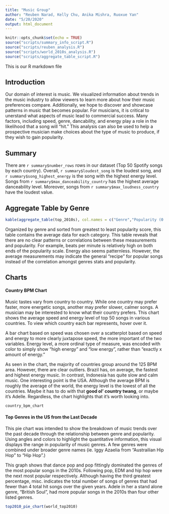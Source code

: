 ```yaml
---
title: "Music Group"
author: "Reuben Narad, Kelly Chu, Anika Mishra, Ruoxue Yan"
date: "5/20/2020"
output: html_document
---
```



```r
knitr::opts_chunk$set(echo = TRUE)
source("scripts/summary_info_script.R")
source("scripts/reuben_analysis.R")
source("scripts/world_2010s_analysis.R")
source("scripts/aggregate_table_script.R")
```

This is our R markdown file

## Introduction

Our domain of interest is music. We visualized information about trends in the music industry to allow viewers to learn more about how their music preferences compare. Additionally, we hope to discover and showcase patterns in music that becomes popular. 
For musicians, it is critical to unerstand what aspects of music lead to commercial success. Many factors, including speed, genre, dancability, and energy play a role in the likelihood that a song will "hit." This analysis can also be used to help a prospective musician make choices about the type of music to produce, if they wish to gain popularity. 

## Summary
There are `r summary$number_rows` rows in our dataset (Top 50 Spotify songs by each country). Overall, `r summary$loudest_song` is the loudest song, and `r summary$song_highest_energy` is the song with the highest energy level. Songs from `r summary$max_danceability_country` has the highest average danceability level. Moreover, songs from `r summary$max_loudness_country` have the loudest value.  

## Aggregate Table by Genre

```R
kable(aggregate_table(top_2010s), col.names = c("Genre","Popularity (0 to 100)", "BPM", "Energy","Dance-ability", "Liveliness") )
```

Organized by genre and sorted from greatest to least popularity score, this table contains the average data for each category. This table reveals that there are no clear patterns or correlations between these measurements and popularity. For example, beats per minute is relatively high on both ends of the popularity scale. Energy also seems patternless. However, the average measurements may indicate the general "recipe" for popular songs instead of the correlation amongst genres stats and popularity. 

## Charts

#### Country BPM Chart

Music tastes vary from country to country. While one country may prefer faster, more energetic songs, another may prefer slower, calmer songs. A musician may be interested to know what their country prefers. This chart shows the average speed and energy level of top 50 songs in various countries. To view which country each bar represents, hover over it.

A bar chart based on speed was chosen over a scatterplot based on speed and energy to more clearly juxtapose speed, the more important of the two variables. Energy level, a more ordinal type of measure, was encoded with color to simply show "high energy" and "low energy", rather than "exactly x amount of energy."

As seen in the chart, the majority of countries group around the 125 BPM area. However, there are clear outliers. Brazil has, on average, the fastest and highest energy music. In contrast, Indonesia has quite slow and calm music. One interesting point is the USA. Although the average BPM is roughly the average of the world, the energy level is the lowest of all the countries. Maybe it has to do with that **good ol' country twang**, or maybe it's Adelle. Regardless, the chart highlights that it's worth looking into.

```r
country_bpm_chart
```


#### Top Genres in the US from the Last Decade 

This pie chart was intended to show the breakdown of music trends over the past decade through the relationship between genre and popularity. Using angles and colors to highlight the quantitative information, this visual displays the range in popularity of music genres. A few genres were combined under broader genre names (ie. Iggy Azaelia from "Austrailian Hip Hop" to "Hip Hop".) 

This graph shows that dance pop and pop fittingly dominated the genres of the most popular songs in the 2010s. Following pop, EDM and hip hop were the next most popular respectively. Although having the third greatest percentage, misc. indicates the total number of songs of genres that had fewer than 4 total hit songs over the given years. Adele in her a stand alone genre, "British Soul", had more popular songs in the 2010s than four other listed genres.

```r
top2010_pie_chart(world_top2010)
```

